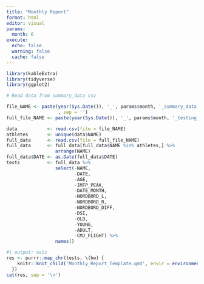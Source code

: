 ```yaml
---
title: "Monthly Report"
format: html
editor: visual
params:
  month: 6
execute: 
  echo: false
  warning: false
  cache: false
---
```


```r
library(kableExtra)
library(tidyverse)
library(ggplot2)

# Read data from summary_data csv

file_NAME <- paste(year(Sys.Date()), '_', params$month, '_summary_data.csv'
                   , sep = '')
full_file_NAME <- paste(year(Sys.Date()), '_', params$month, '_testing_data.csv', sep = '')

data           <- read.csv(file = file_NAME)
athletes       <- unique(data$NAME)
full_data      <- read.csv(file = full_file_NAME)
full_data      <- full_data[full_data$NAME %in% athletes,] %>%
                  arrange(NAME)
full_data$DATE <- as.Date(full_data$DATE)
tests          <- full_data %>%
                  select(-NAME,
                         -DATE,
                         -AGE, 
                         -IMTP_PEAK, 
                         -DATE_MONTH, 
                         -NORDBORD_L, 
                         -NORDBORD_R, 
                         -NORDBORD_DIFF, 
                         -DSI, 
                         -OLD, 
                         -YOUNG, 
                         -ADULT, 
                         -CMJ_FLIGHT) %>%
                  names()

```

::: {.panel-tabset}

```r
#| output: asis
res <- purrr::map_chr(tests, \(hw) {
    knitr::knit_child('Monthly_Report_Template.qmd', envir = environment(), quiet = TRUE)
  })
cat(res, sep = '\n')

```



:::


<!-- ::: panel-tabset -->
<!-- ## CMJ -->
<!-- ```{r} -->
<!-- # Create CMJ Table -->
<!-- test_athletes <- unique(data$NAME[!is.na(data$CMJ_IMP_MOM_Current)]) -->
<!-- test_data <- full_data[full_data$NAME %in% test_athletes,] -->
<!-- split_data <- split(test_data$CMJ_IMP_MOM, test_data$NAME) -->

<!-- data[!is.na(data$CMJ_IMP_MOM_Current),] %>% -->
<!--   cbind('Trend' = '') %>% -->
<!--   select( -->
<!--     NAME, -->
<!--     Trend, -->
<!--     starts_with('CMJ')) %>% -->
<!--   mutate(CMJ_IMP_MOM_Best_perc = (CMJ_IMP_MOM_Best_perc * 100), -->
<!--          CMJ_IMP_MOM_Last_perc = (CMJ_IMP_MOM_Last_perc * 100)) %>% -->
<!--   kable( -->
<!--     digits = 2, -->
<!--     row.names = FALSE, -->
<!--     col.names = c('NAME', -->
<!--                   'Trend', -->
<!--                   'Current', -->
<!--                   'Best', -->
<!--                   'Best Change', -->
<!--                   'Best % Change', -->
<!--                   'Previous', -->
<!--                   'Previous Change', -->
<!--                   'Previous % Change' -->
<!--                   ) -->
<!--   ) %>% -->
<!--   kable_styling( -->
<!--     full_width = TRUE, -->
<!--     fixed_thead = TRUE -->
<!--   ) %>% -->
<!--   column_spec(2, image = spec_plot(split_data, same_lim = FALSE)) -->
<!-- ``` -->
<!-- ## Broad Jump -->
<!-- ```{r} -->
<!-- # Create Broad Jump Table -->
<!-- test_athletes <- unique(data$NAME[!is.na(data$BROAD_JUMP_Current)]) -->
<!-- test_data <- full_data[full_data$NAME %in% test_athletes,] -->
<!-- split_data <- split(test_data$BROAD_JUMP, test_data$NAME) -->

<!-- data[!is.na(data$BROAD_JUMP_Current),] %>% -->
<!--   cbind('Trend' = '') %>% -->
<!--   select( -->
<!--     NAME, -->
<!--     Trend, -->
<!--     starts_with('BROAD_JUMP')) %>% -->
<!--   mutate(BROAD_JUMP_Best_perc = (BROAD_JUMP_Best_perc * 100), -->
<!--          BROAD_JUMP_Last_perc = (BROAD_JUMP_Last_perc * 100)) %>% -->
<!--   kable( -->
<!--     digits = 2, -->
<!--     row.names = FALSE, -->
<!--     col.names = c('NAME', -->
<!--                   'Trend', -->
<!--                   'Current', -->
<!--                   'Best', -->
<!--                   'Best Change', -->
<!--                   'Best % Change', -->
<!--                   'Previous', -->
<!--                   'Previous Change', -->
<!--                   'Previous % Change' -->
<!--                   ) -->
<!--   ) %>% -->
<!--   kable_styling( -->
<!--     full_width = TRUE, -->
<!--     fixed_thead = TRUE -->
<!--   ) %>% -->
<!--   column_spec(2, image = spec_plot(split_data, same_lim = FALSE)) -->
<!-- ``` -->
<!-- ## IMTP -->
<!-- ```{r} -->
<!-- # Create IMTP Table -->
<!-- test_athletes <- unique(data$NAME[!is.na(data$IMTP_FBW_Current)]) -->
<!-- test_data <- full_data[full_data$NAME %in% test_athletes,] -->
<!-- split_data <- split(test_data$IMTP_FBW, test_data$NAME) -->

<!-- data[!is.na(data$IMTP_FBW_Current),] %>% -->
<!--   cbind('Trend' = '') %>% -->
<!--   select( -->
<!--     NAME, -->
<!--     Trend, -->
<!--     starts_with('IMTP_FBW')) %>% -->
<!--   mutate(IMTP_FBW_Best_perc = (IMTP_FBW_Best_perc * 100), -->
<!--          IMTP_FBW_Last_perc = (IMTP_FBW_Last_perc * 100)) %>% -->
<!--   kable( -->
<!--     digits = 2, -->
<!--     row.names = FALSE, -->
<!--     col.names = c('NAME', -->
<!--                   'Trend', -->
<!--                   'Current', -->
<!--                   'Best', -->
<!--                   'Best Change', -->
<!--                   'Best % Change', -->
<!--                   'Previous', -->
<!--                   'Previous Change', -->
<!--                   'Previous % Change' -->
<!--                   ) -->
<!--   ) %>% -->
<!--   kable_styling( -->
<!--     full_width = TRUE, -->
<!--     fixed_thead = TRUE -->
<!--   ) %>% -->
<!--   column_spec(2, image = spec_plot(split_data, same_lim = FALSE)) -->
<!-- ``` -->
<!-- ## Pull-Ups -->
<!-- ```{r} -->
<!-- # Create Pull-Up Table -->
<!-- test_athletes <- unique(data$NAME[!is.na(data$PULL_UPS_Current)]) -->
<!-- test_data <- full_data[full_data$NAME %in% test_athletes,] -->
<!-- split_data <- split(test_data$PULL_UPS, test_data$NAME) -->

<!-- data[!is.na(data$PULL_UPS_Current),] %>% -->
<!--   cbind('Trend' = '') %>% -->
<!--   select( -->
<!--     NAME, -->
<!--     Trend, -->
<!--     starts_with('PULL_UPS')) %>% -->
<!--   mutate(PULL_UPS_Best_perc = (PULL_UPS_Best_perc * 100), -->
<!--          PULL_UPS_Last_perc = (PULL_UPS_Last_perc * 100)) %>% -->
<!--   kable( -->
<!--     digits = 2, -->
<!--     row.names = FALSE, -->
<!--     col.names = c('NAME', -->
<!--                   'Trend', -->
<!--                   'Current', -->
<!--                   'Best', -->
<!--                   'Best Change', -->
<!--                   'Best % Change', -->
<!--                   'Previous', -->
<!--                   'Previous Change', -->
<!--                   'Previous % Change' -->
<!--                   ) -->
<!--   ) %>% -->
<!--   kable_styling( -->
<!--     full_width = TRUE, -->
<!--     fixed_thead = TRUE -->
<!--   ) %>% -->
<!--   column_spec(2, image = spec_plot(split_data, same_lim = FALSE)) -->
<!-- ``` -->
<!-- ## Flexed Hang -->
<!-- ```{r} -->
<!-- # Create Flex Arm Hang Table -->
<!-- test_athletes <- unique(data$NAME[!is.na(data$FLEXED_HANG_Current)]) -->
<!-- test_data <- full_data[full_data$NAME %in% test_athletes,] -->
<!-- split_data <- split(test_data$FLEXED_HANG, test_data$NAME) -->

<!-- data[!is.na(data$FLEXED_HANG_Current),] %>% -->
<!--   cbind('Trend' = '') %>% -->
<!--   select( -->
<!--     NAME, -->
<!--     Trend, -->
<!--     starts_with('FLEXED')) %>% -->
<!--   mutate(FLEXED_HANG_Best_perc = (FLEXED_HANG_Best_perc * 100), -->
<!--          FLEXED_HANG_Last_perc = (FLEXED_HANG_Last_perc * 100)) %>% -->
<!--   kable( -->
<!--     digits = 2, -->
<!--     row.names = FALSE, -->
<!--     col.names = c('NAME', -->
<!--                   'Trend', -->
<!--                   'Current', -->
<!--                   'Best', -->
<!--                   'Best Change', -->
<!--                   'Best % Change', -->
<!--                   'Previous', -->
<!--                   'Previous Change', -->
<!--                   'Previous % Change' -->
<!--                   ) -->
<!--   ) %>% -->
<!--   kable_styling( -->
<!--     full_width = TRUE, -->
<!--     fixed_thead = TRUE -->
<!--   ) %>% -->
<!--   column_spec(2, image = spec_plot(split_data, same_lim = FALSE)) -->
<!-- ``` -->
<!-- ## 10-Yd -->
<!-- ```{r} -->
<!-- # Create 10yd Table -->
<!-- test_athletes <- unique(data$NAME[!is.na(data$SPLIT_10_Current)]) -->
<!-- test_data <- full_data[full_data$NAME %in% test_athletes,] -->
<!-- split_data <- split(test_data$SPLIT_10, test_data$NAME) -->

<!-- data[!is.na(data$SPLIT_10_Current),] %>% -->
<!--   cbind('Trend' = '') %>% -->
<!--   select( -->
<!--     NAME, -->
<!--     Trend, -->
<!--     starts_with('SPLIT_10')) %>% -->
<!--   mutate(SPLIT_10_Best_perc = (SPLIT_10_Best_perc * 100), -->
<!--          SPLIT_10_Last_perc = (SPLIT_10_Last_perc * 100)) %>% -->
<!--   kable( -->
<!--     digits = 2, -->
<!--     row.names = FALSE, -->
<!--     col.names = c('NAME', -->
<!--                   'Trend', -->
<!--                   'Current', -->
<!--                   'Best', -->
<!--                   'Best Change', -->
<!--                   'Best % Change', -->
<!--                   'Previous', -->
<!--                   'Previous Change', -->
<!--                   'Previous % Change' -->
<!--                   ) -->
<!--   ) %>% -->
<!--   kable_styling( -->
<!--     full_width = TRUE, -->
<!--     fixed_thead = TRUE -->
<!--   ) %>% -->
<!--   column_spec(2, image = spec_plot(split_data, same_lim = FALSE)) -->
<!-- ``` -->
<!-- ## 20-Yd -->
<!-- ```{r} -->
<!-- # Create 20yd Table -->
<!-- test_athletes <- unique(data$NAME[!is.na(data$SPRINT_20_Current)]) -->
<!-- test_data <- full_data[full_data$NAME %in% test_athletes,] -->
<!-- split_data <- split(test_data$SPRINT_20, test_data$NAME) -->

<!-- data[!is.na(data$SPRINT_20_Current),] %>% -->
<!--   cbind('Trend' = '') %>% -->
<!--   select( -->
<!--     NAME, -->
<!--     Trend, -->
<!--     starts_with('SPRINT_20')) %>% -->
<!--   mutate(SPRINT_20_Best_perc = (SPRINT_20_Best_perc * 100), -->
<!--          SPRINT_20_Last_perc = (SPRINT_20_Last_perc * 100)) %>% -->
<!--   kable( -->
<!--     digits = 2, -->
<!--     row.names = FALSE, -->
<!--     col.names = c('NAME', -->
<!--                   'Trend', -->
<!--                   'Current', -->
<!--                   'Best', -->
<!--                   'Best Change', -->
<!--                   'Best % Change', -->
<!--                   'Previous', -->
<!--                   'Previous Change', -->
<!--                   'Previous % Change' -->
<!--                   ) -->
<!--   ) %>% -->
<!--   kable_styling( -->
<!--     full_width = TRUE, -->
<!--     fixed_thead = TRUE -->
<!--   ) %>% -->
<!--   column_spec(2, image = spec_plot(split_data, same_lim = FALSE)) -->
<!-- ``` -->
<!-- ## 5-10-5 -->
<!-- ```{r} -->
<!-- # Create 20yd Table -->
<!-- test_athletes <- unique(data$NAME[!is.na(data$PRO_AGILITY_Current)]) -->
<!-- test_data <- full_data[full_data$NAME %in% test_athletes,] -->
<!-- split_data <- split(test_data$PRO_AGILITY, test_data$NAME) -->

<!-- data[!is.na(data$PRO_AGILITY_Current),] %>% -->
<!--   cbind('Trend' = '') %>% -->
<!--   select( -->
<!--     NAME, -->
<!--     Trend, -->
<!--     starts_with('PRO_AGILITY')) %>% -->
<!--   mutate(PRO_AGILITY_Best_perc = (PRO_AGILITY_Best_perc * 100), -->
<!--          PRO_AGILITY_Last_perc = (PRO_AGILITY_Last_perc * 100)) %>% -->
<!--   kable( -->
<!--     digits = 2, -->
<!--     row.names = FALSE, -->
<!--     col.names = c('NAME', -->
<!--                   'Trend', -->
<!--                   'Current', -->
<!--                   'Best', -->
<!--                   'Best Change', -->
<!--                   'Best % Change', -->
<!--                   'Previous', -->
<!--                   'Previous Change', -->
<!--                   'Previous % Change' -->
<!--                   ) -->
<!--   ) %>% -->
<!--   kable_styling( -->
<!--     full_width = TRUE, -->
<!--     fixed_thead = TRUE -->
<!--   ) %>% -->
<!--   column_spec(2, image = spec_plot(split_data, same_lim = FALSE)) -->
<!-- ``` -->
<!-- ## 300-Yd -->
<!-- ```{r} -->
<!-- # Create 300yd Table -->
<!-- test_athletes <- unique(data$NAME[!is.na(data$SHUTTLE_300_Current)]) -->
<!-- test_data <- full_data[full_data$NAME %in% test_athletes,] -->
<!-- split_data <- split(test_data$SHUTTLE_300, test_data$NAME) -->

<!-- data[!is.na(data$SHUTTLE_300_Current),] %>% -->
<!--   cbind('Trend' = '') %>% -->
<!--   select( -->
<!--     NAME, -->
<!--     Trend, -->
<!--     starts_with('SHUTTLE_300')) %>% -->
<!--   mutate(SHUTTLE_300_Best_perc = (SHUTTLE_300_Best_perc * 100), -->
<!--          SHUTTLE_300_Last_perc = (SHUTTLE_300_Last_perc * 100)) %>% -->
<!--   kable( -->
<!--     digits = 2, -->
<!--     row.names = FALSE, -->
<!--     col.names = c('NAME', -->
<!--                   'Trend', -->
<!--                   'Current', -->
<!--                   'Best', -->
<!--                   'Best Change', -->
<!--                   'Best % Change', -->
<!--                   'Previous', -->
<!--                   'Previous Change', -->
<!--                   'Previous % Change' -->
<!--                   ) -->
<!--   ) %>% -->
<!--   kable_styling( -->
<!--     full_width = TRUE, -->
<!--     fixed_thead = TRUE -->
<!--   ) %>% -->
<!--   column_spec(2, image = spec_plot(split_data, same_lim = FALSE)) -->
<!-- ``` -->
<!-- ## Yo-Yo -->
<!-- ```{r} -->
<!-- # Create Yo-Yo Table -->
<!-- test_athletes <- unique(data$NAME[!is.na(data$YO_YO_Current)]) -->
<!-- test_data <- full_data[full_data$NAME %in% test_athletes,] -->
<!-- split_data <- split(test_data$YO_YO, test_data$NAME) -->

<!-- data[!is.na(data$YO_YO_Current),] %>% -->
<!--   cbind('Trend' = '') %>% -->
<!--   select( -->
<!--     NAME, -->
<!--     Trend, -->
<!--     starts_with('YO_YO')) %>% -->
<!--   mutate(YO_YO_Best_perc = (YO_YO_Best_perc * 100), -->
<!--          YO_YO_Last_perc = (YO_YO_Last_perc * 100)) %>% -->
<!--   kable( -->
<!--     digits = 2, -->
<!--     row.names = FALSE, -->
<!--     col.names = c('NAME', -->
<!--                   'Trend', -->
<!--                   'Current', -->
<!--                   'Best', -->
<!--                   'Best Change', -->
<!--                   'Best % Change', -->
<!--                   'Previous', -->
<!--                   'Previous Change', -->
<!--                   'Previous % Change' -->
<!--                   ) -->
<!--   ) %>% -->
<!--   kable_styling( -->
<!--     full_width = TRUE, -->
<!--     fixed_thead = TRUE -->
<!--   ) %>% -->
<!--   column_spec(2, image = spec_plot(split_data, same_lim = FALSE)) -->
<!-- ``` -->
<!-- ## Nordbord -->
<!-- ```{r} -->
<!-- # Create Nordbord Table -->
<!-- test_athletes <- unique(data$NAME[!is.na(data$NORDBORD_Current)]) -->
<!-- test_data <- full_data[full_data$NAME %in% test_athletes,] -->
<!-- split_data <- split(test_data$NORDBORD, test_data$NAME) -->

<!-- data[!is.na(data$NORDBORD_Current),] %>% -->
<!--   cbind('Trend' = '') %>% -->
<!--   select( -->
<!--     NAME, -->
<!--     Trend, -->
<!--     starts_with('NORDBORD')) %>% -->
<!--   mutate(NORDBORD_Best_perc = (NORDBORD_Best_perc * 100), -->
<!--          NORDBORD_Last_perc = (NORDBORD_Last_perc * 100)) %>% -->
<!--   kable( -->
<!--     digits = 2, -->
<!--     row.names = FALSE, -->
<!--     col.names = c('NAME', -->
<!--                   'Trend', -->
<!--                   'Current', -->
<!--                   'Best', -->
<!--                   'Best Change', -->
<!--                   'Best % Change', -->
<!--                   'Previous', -->
<!--                   'Previous Change', -->
<!--                   'Previous % Change' -->
<!--                   ) -->
<!--   ) %>% -->
<!--   kable_styling( -->
<!--     full_width = TRUE, -->
<!--     fixed_thead = TRUE -->
<!--   ) %>% -->
<!--   column_spec(2, image = spec_plot(split_data, same_lim = FALSE)) -->
<!-- ``` -->
<!-- ::: -->


